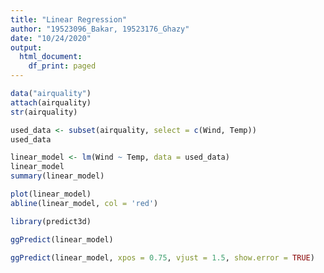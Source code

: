 ```yaml
---
title: "Linear Regression"
author: "19523096_Bakar, 19523176_Ghazy"
date: "10/24/2020"
output: 
  html_document:
    df_print: paged
---
```

```r
data("airquality")
attach(airquality)
str(airquality)
```

```r
used_data <- subset(airquality, select = c(Wind, Temp))
used_data
```

```r
linear_model <- lm(Wind ~ Temp, data = used_data)
linear_model
summary(linear_model)
```
```r
plot(linear_model)
abline(linear_model, col = 'red')
```
```r
library(predict3d)
```
```r
ggPredict(linear_model)
```
```r
ggPredict(linear_model, xpos = 0.75, vjust = 1.5, show.error = TRUE)
```
